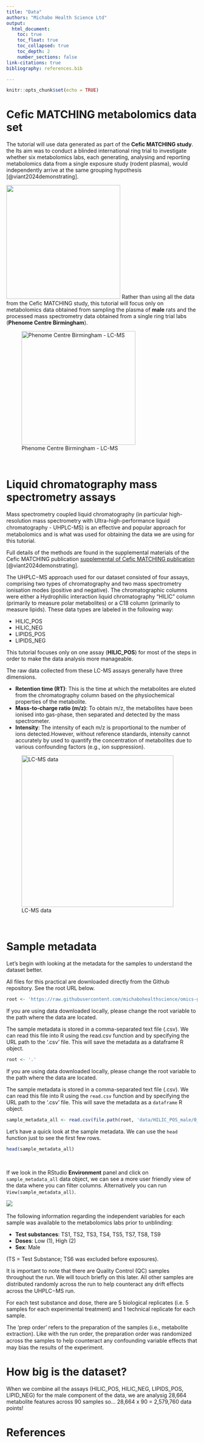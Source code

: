 ```yaml
---
title: "Data"
authors: "Michabo Health Science Ltd"
output: 
  html_document:
    toc: true
    toc_float: true
    toc_collapsed: true
    toc_depth: 2
    number_sections: false
link-citations: true
bibliography: references.bib

---
```


```r
knitr::opts_chunk$set(echo = TRUE)
```

# Cefic MATCHING metabolomics data set 


The tutorial will use data generated as part of the **Cefic MATCHING study**. the Its aim was to conduct a blinded international ring trial to investigate whether six metabolomics labs, each generating, analysing and reporting metabolomics data from a single exposure study (rodent plasma), would independently arrive at the same grouping hypothesis [@viant2024demonstrating].

![](Phenome-Centre-Birmingham.png){width=300px}
Rather than using all the data from the Cefic MATCHING study, this tutorial will focus only on metabolomics data obtained from sampling the plasma of **male** rats and the processed mass spectrometry data obtained from a single ring trial labs (**Phenome Centre Birmingham**).



![Phenome Centre Birmingham - LC-MS](pcb_ms.png){width=300px}

&nbsp;

# Liquid chromatography mass spectrometry assays

Mass spectrometry coupled liquid chromatography (in particular high-resolution mass spectrometry with Ultra-high-performance liquid chromatography - UHPLC-MS) is an eﬀective and popular approach for metabolomics and is what was used for obtaining the data we are using for this tutorial.

Full details of the methods are found in the supplemental materials of the Cefic MATCHING publication
 [supplemental of Cefic MATCHING publication](https://www.ncbi.nlm.nih.gov/pmc/articles/PMC10944399/bin/204_2024_3680_MOESM1_ESM.pdf) [@viant2024demonstrating].

The UHPLC−MS approach used for our dataset consisted of four assays, comprising two types of chromatography and two mass spectrometry ionisation modes (positive and negative). The chromatographic columns were either a Hydrophilic interaction liquid chromatography “HILIC” column (primarily to measure polar metabolites) or a C18 column (primarily to measure lipids). These data types are labeled in the following way:

* HILIC_POS
* HILIC_NEG
* LIPIDS_POS
* LIPIDS_NEG

This tutorial focuses only on one assay (**HILIC_POS**) for most of the steps in order to make the data analysis more manageable.

The raw data collected from these LC-MS assays generally have three dimensions.

* **Retention time (RT)**: This is the time at which the metabolites are eluted from the chromatography column based on the physiochemical properties of the metabolite.
* **Mass-to-charge ratio (m/z)**: To obtain m/z, the metabolites have been ionised into gas-phase, then separated and detected by the mass spectrometer.
* **Intensity**: The intensity of each m/z is proportional to the number of ions detected.However, without reference standards, intensity cannot accurately by used to quantify the concentration of metabolites due to various confounding factors (e.g., ion suppression).


![LC-MS data](mz_rt_intensity.png){width=400px}

&nbsp;

# Sample metadata
Let’s begin with looking at the metadata for the samples to understand the dataset better.

All files for this practical are downloaded directly from the Github repository. See the root URL below.

```r
root <- 'https://raw.githubusercontent.com/michabohealthscience/omics-grouping-training/main'
```

If you are using data downloaded locally, please change the root variable to the path where the data are located.

The sample metadata is stored in a comma-separated text file (.csv). We can read this file into R using the read.csv function and by specifying the URL path to the ‘.csv’ file. This will save the metadata as a dataframe R object.


```r
root <- '.'
```


If you are using data downloaded locally, please change the root variable to the path where the data are located.

The sample metadata is stored in a comma-separated text file (.csv). We can read this file into R using the `read.csv` function and by specifying the URL path to the ‘.csv’ file. This will save the metadata as a `dataframe` R object.

```r
sample_metadata_all <- read.csv(file.path(root, 'data/HILIC_POS_male/0_sample_metadata.csv'))
```

Let’s have a quick look at the sample metadata. We can use the `head` function just to see the first few rows.

```r
head(sample_metadata_all)

```
&nbsp;
&nbsp;


If we look in the RStudio **Environment** panel and click on `sample_metadata_all` data object, we can see a more user friendly view of the data where you can filter columns. Alternatively you can run `View(sample_metadata_all)`.

![](RStudio_sample_metadata_view.png)
&nbsp;
&nbsp;


The following information regarding the independent variables for each sample was available to the metabolomics labs prior to unblinding:


* **Test substances**: TS1, TS2, TS3, TS4, TS5, TS7, TS8, TS9
* **Doses**: Low (1), High (2)
* **Sex**: Male

(TS = Test Substance; TS6 was excluded before exposures).

It is important to note that there are Quality Control (QC) samples throughout the run. We will touch briefly on this later. All other samples are distributed randomly across the run to help counteract any drift eﬀects across the UHPLC−MS run.

For each test substance and dose, there are 5 biological replicates (i.e. 5 samples for each experimental treatment) and 1 technical replicate for each sample.

The ‘prep order’ refers to the preparation of the samples (i.e., metabolite extraction). Like with the run order, the preparation order was randomized across the samples to help counteract any confounding variable eﬀects that may bias the results of the experiment.


# How big is the dataset?

When we combine all the assays (HILIC_POS, HILIC_NEG, LIPIDS_POS, LIPID_NEG) for the male component of the data, we are analysig 28,664 metabolite features across 90 samples so… 28,664 x 90 = 2,579,760 data points!


# References {-}





